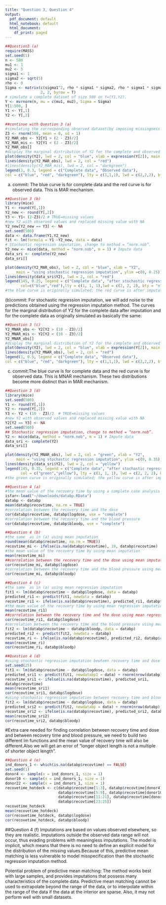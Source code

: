 ```yaml
---
title: "Question 3, Question 4"
output:
  pdf_document: default
  html_notebook: default
  html_document:
    df_print: paged
---
```


```r
##Question3 (a)
require(MASS)
set.seed(1)
n <- 500
mu1 <- 1
mu2 <- 5
sigma1 <- 1
sigma2 <- sqrt(5)
rho <- 0
Sigma <- matrix(c(sigma1^2, rho * sigma1 * sigma2, rho * sigma1 * sigma2, sigma2^2),
                2, 2, byrow = T)
# simulate a complete dataset of size 500 on Y=(Y1,Y2).
Y <- mvrnorm(n, mu = c(mu1, mu2), Sigma = Sigma)
Y[1:500, ]
Y1 <- Y[,1]
Y2 <- Y[,2]
```

```r
##continue with Question 3 (a)
#simulating the corresponding observed dataset(by imposing missingness on Y2 as instructed above)
Z3 <- rnorm(500, mean = 0, sd = 1)
Y2_MAR_obs <- Y2[Y1 > (2 - Z3)/2]
Y2_MAR_mis <- Y2[Y1 < (2 - Z3)/2]
Y2_MAR_obs[]
#display the marginal distribution of Y2 for the complete and observed data
plot(density(Y2), lwd = 2, col = "blue", xlab = expression(Y[2]), main = "MAR", ylim = c(0, 0.3))
lines(density(Y2_MAR_obs), lwd = 2, col = "red")
#lines(density(Y2_MAR_mis), lwd = 2, col = "darkgreen")
legend(1, 0.3, legend = c("Complete data", "Observed data"),
col = c("blue", "red", "darkgreen"), lty = c(1,1,1), lwd = c(2,2,2), bty ="n")
```
(a) commit: The blue curve is for complete data and the red curve is for observed data. This is MAR mechanism.



```r
##Question 3 (b)
library(mice)
Y1 <- round(Y[,1])
Y2_new <- round(Y[,2])
Y3 <- Y1< (2-Z3)/2 # TRUE=missing values
#new Y2 with observed values and replaced missing value with NA
Y2_new[Y2_new == Y3] <- NA 
set.seed(500)
data <- data.frame(Y1,Y2_new)
fit <- lm(formula = Y1 ~Y2_new, data = data)
# Stochastic regression imputation, change to method = “norm.nob”.
Y2_new <- mice(data, method = "norm.nob", m = 1) # Impute data
data_sri <- complete(Y2_new)
data_sri[]

plot(density(Y2_MAR_obs), lwd = 2, col = "blue", xlab = "Y2", 
     main = "using stochastic regression imputation", ylim =c(0, 0.25))
lines(density(data_sri$Y2), lwd = 2, col = "red")
legend(145, 0.25, legend = c("Complete data", "after stochastic regression"), 
       col=c("blue","red"),lty = c(1, 1, 1),lwd = c(2, 2, 2), bty = "n")
#the blue curve is originally simulated; the red curve is after imputation
```
(b)commit: For stochastic regression imputation, we will add noise to the predictions obtained using the regression imputation method. The curves for the marginal distribution of Y2 for the complete data after imputation and for the complete data as originally simulated as basically the same.



```r
##Question 3 (c)
Y2_MNAR_obs <- Y2[Y2 > (10 - Z3)/2]
Y2_MNAR_mis <- Y2[Y2 < (10 - Z3)/2]
Y2_MNAR_obs[]
#display the marginal distribution of Y2 for the complete and observed data
plot(density(Y2), lwd = 2, col = "blue", xlab = expression(Y[2]), main = "MNAR", ylim = c(0, 0.5))
lines(density(Y2_MNAR_obs), lwd = 2, col = "red")
legend(1, 0.5, legend = c("Complete data", "Observed data"),
col = c("blue", "red", "darkgreen"), lty = c(1,1,1), lwd = c(2,2,2), bty ="n")
```
(c) commit:The blue curve is for complete data and the red curve is for observed data. This is MNAR mechanism. These two distributions become more distinct than in MAR mechanism.

```r
##Question 3 (d)
library(mice) 
set.seed(500)
Y1 <- round(Y[,1])
Y2 <- round(Y[,2])
Y3 <- Y2 < (10 - Z3)/2  # TRUE=missing values
#new Y2 with observed values and replaced missing value with NA
Y2[Y2 == Y3] <- NA  
set.seed(500)
## Stochastic regression imputation, change to method = “norm.nob”.
Y2 <- mice(data, method = "norm.nob", m = 1) # Impute data
data_sri <- complete(Y2) 
data_sri[]

plot(density(Y2_MNAR_obs), lwd = 2, col = "green", xlab = "Y2", 
     main = "using stochastic regression imputation", ylim =c(0, 0.35),)
lines(density(data_sri$Y2), lwd = 2, col = "yellow")
legend(145, 0.35, legend = c("Complete data", "after stochastic regression"), 
       col = c("green","yellow"), lty = c(1, 1, 1), lwd = c(2, 2, 2), bty = "n")
#the green curve is originally simulated; the yellow curve is after imputation.
```
```r
##Question 4 (a)
#the mean value of the recovery time by using a complete case analysis
isfar<-load("~/downloads/databp.RData")
databp <- databp
mean(databp$recovtime, na.rm = TRUE)
#correlation between the recovery time and the dose
cor(databp$recovtime, databp$logdose, use = "complete")
#correlation between the recovery time and the blood pressure
cor(databp$recovtime, databp$bloodp, use = "complete")
```

```r
##Question 4 (b)
#the same  as in (a) using mean imputation
round(mean(databp$recovtime, na.rm = TRUE))
recovtime_mi <- ifelse(is.na(databp$recovtime), 19, databp$recovtime)
#the mean value of the recovery time by using mean imputation
mean(recovtime_mi)
##correlation between the recovery time and the dose using mean imputation
cor(recovtime_mi, databp$logdose)
#correlation between the recovery time and the blood pressure using mean imputation
cor(recovtime_mi, databp$bloodp)
```

```r
##Question 4 (c)
#the same  as in (a) using mean regression imputation
fit1 <- lm(databp$recovtime ~ databp$logdose, data = databp)
predicted_ri1 <- predict(fit1, newdata = databp)
recovtime_ri1 <- ifelse(is.na(databp$recovtime), predicted_ri1, databp$recovtime)
#the mean value of the recovery time by using mean regression imputation
mean(recovtime_ri1)
##correlation between the recovery time and the dose using mean regression imputation
cor(recovtime_ri1, databp$logdose)
#correlation between the recovery time and the blood pressure using mean regression imputation
fit2 <- lm(databp$recovtime ~ databp$bloodp, data = databp)
predicted_ri2 <- predict(fit2, newdata = databp)
recovtime_ri <- ifelse(is.na(databp$recovtime), predicted_ri2, databp$recovtime)
mean(recovtime_ri)
cor(recovtime_ri, databp$bloodp)
```

```r
##Question 4 (d)
#using stochastic regression imputation bewteen recovery time and dose to find mean of recovery time and correlation
set.seed(25)
fit1 <- lm(databp$recovtime ~ databp$logdose, data = databp)
predicted_sri1 <- predict(fit1, newdatabp1 = data) + rnorm(nrow(databp), 0, sigma(fit1))
recovtime_sri1 <- ifelse(is.na(databp$recovtime), predicted_sri1,
databp$recovtime)
mean(recovtime_sri1)
cor(recovtime_sri1, databp$logdose)
#using stochastic regression imputation between recovery time and blood pressureto find mean of recovery time and correlation
fit2 <- lm(databp$recovtime ~ databp$logdose, data = databp)
predicted_sri2 <- predict(fit2, newdatabp = data) + rnorm(nrow(databp), 0, sigma(fit2))
recovtime_sri2 <- ifelse(is.na(databp$recovtime), predicted_sri2, databp$recovtime)
mean(recovtime_sri2)
cor(recovtime_sri2, databp$bloodp)
```
#Extra care needed for finding correlation between recovery time and dose and between recovery time and blood pressure, we need to build two different lm functions and the mean value of recovery time will also be different.Also we will get an error of "longer object length is not a multiple of shorter object length".

```r
##Question 4 (e)
ind_donors_1 <- which(is.na(databp$recovtime) == FALSE)
set.seed(1)
donor4 <- sample(x = ind_donors_1, size = 1)
donor10 <- sample(x = ind_donors_1, size = 1)
donor22 <- sample(x = ind_donors_1, size = 1)
recovetime_hotdeck <- c(databp$recovtime[1:3], databp$recovtime[donor4], 
                        databp$recovtime[5:9], databp$recovtime[donor10], 
                        databp$recovtime[11:21], databp$recovtime[donor22], 
                        databp$recovtime[23:25])
recovetime_hotdeck
mean(recovetime_hotdeck)
cor(recovetime_hotdeck, databp$logdose)
cor(recovetime_hotdeck, databp$bloodp)
```

##Question 4 (f)
Imputations are based on values observed elsewhere, so they are realistic. Imputations outside the observed data range will not occur, thus evading problems with meaningless imputations. The model is implicit, which means that there is no need to define an explicit model for the distribution of the missing values.Because of this, predictive mean matching is less vulnerable to model misspecification than the stochastic regression imputation method.

Potential problem of predictive mean matching: The method works best with large samples, and provides imputations that possess many characteristics of the complete data. Predictive mean matching cannot be used to extrapolate beyond the range of the data, or to interpolate within the range of the data if the data at the interior are sparse. Also, it may not perform well with small datasets.

